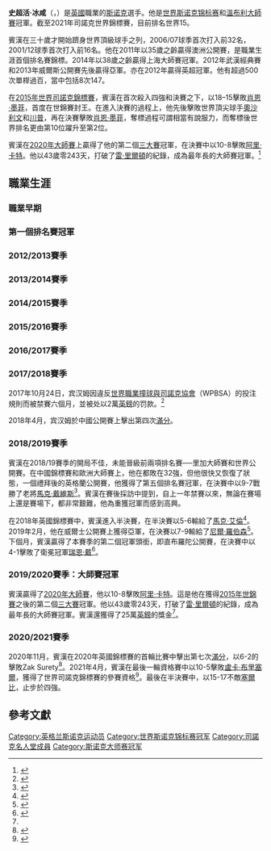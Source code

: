 {{noteTA
|G1=Snooker
}}
{{Infobox snooker player
|name            = 史都華·賓漢
|image           = Stuart Bingham PHC 2016-1.jpg
|caption         = 2015年的賓漢
|birth_date      = {{Birth date and age|1976|5|21}}
|birth_place     = {{ENG}}[[埃塞克斯郡|埃塞克斯郡]][[巴西爾登|巴西爾登]]
|death_date      = 
|death_place     = 
| Sport country  = {{ENG}}
| Nickname       = Ball-run Bingham

「二師兄」（中國）
| Professional   = 1995–1997, 1998–
| High ranking   = 2 <small>(2015年5月至2017年3月)</small>
| Prize money    = [[英鎊|£]]2,657,615
| High break     = '''[[滿分桿|147]]''' （8次）
| Century break  = 506
| Ranking wins   = 6
| Minor wins     = 4
| Other wins     = 8
| World champ    = [[2015年世界士碌架錦標賽|2015]]
}}
'''史超活·冰咸'''（{{lang-en|Stuart Bingham}}，{{bd|1976年|5月21日}}）是[[英国|英國]]職業的[[斯诺克|斯诺克]]選手。他是[[世界斯诺克锦标赛|世界斯诺克锦标赛]]和[[斯诺克大师赛|溫布利大師賽]]冠軍。截至2021年司諾克世界錦標賽，目前排名世界15。

賓漢在三十歲才開始躋身世界頂級球手之列，2006/07球季首次打入前32名，2001/12球季首次打入前16名。他在2011年以35歲之齡贏得澳洲公開賽，是職業生涯首個排名賽錦標。2014年以38歲之齡贏得上海大師賽冠軍。2012年武漢經典賽和2013年威爾斯公開賽先後贏得亞軍。亦在2012年贏得英超冠軍。他有超過500次單桿過百，當中包括8次147。

在[[2015年世界士碌架錦標賽|2015年世界司諾克錦標賽]]，賓漢在首次殺入四強和決賽之下，以18–15擊敗[[肖恩·墨菲|肖恩·墨菲]]，首度在世錦賽封王。在進入決賽的過程上，他先後擊敗世界頂尖球手[[罗尼·奥沙利文|奧沙利文]]和[[贾德·特朗普|川普]]，再在決賽擊敗[[肖恩·墨菲|肖恩·墨菲]]，奪標過程可謂相當有說服力，而奪標後世界排名更由第10位躍升至第2位。

賓漢在[[2020年司諾克大師賽|2020年大師賽]]上贏得了他的第二個[[斯诺克三大赛|三大賽]]冠軍，在決賽中以10-8擊敗[[阿里·卡特|阿里·卡特]]。他以43歲零243天，打破了[[雷·里尔顿|雷·里爾頓]]的紀錄，成為最年長的大師賽冠軍。<ref name="#1">{{Cite news|title=Bingham fights back to win Masters|url=https://www.bbc.co.uk/sport/snooker/51168579|newspaper=BBC Sport|accessdate=2021-05-02|language=en-GB|archive-date=2020-01-21|archive-url=https://web.archive.org/web/20200121084014/https://www.bbc.co.uk/sport/snooker/51168579|dead-url=no}}</ref>

== 職業生涯 ==

=== 職業早期 ===

=== 第一個排名賽冠軍 ===

=== 2012/2013賽季 ===

=== 2013/2014賽季 ===

=== 2014/2015賽季 ===

=== 2015/2016賽季 ===

=== 2016/2017賽季 ===

=== 2017/2018賽季 ===
2017年10月24日，宾汉姆因違反[[世界职业台球与斯诺克协会|世界職業撞球與司諾克協會]]（WPBSA）的投注規則而被禁賽六個月，並被处以2萬[[英镑|英鎊]]的罚款。<ref>{{Cite news|title=Bingham banned over betting|url=https://www.bbc.co.uk/sport/snooker/41732548|newspaper=BBC Sport|accessdate=2021-05-02|language=en-GB|archive-date=2021-05-03|archive-url=https://web.archive.org/web/20210503192220/https://www.bbc.co.uk/sport/snooker/41732548|dead-url=no}}</ref>

2018年4月，宾汉姆於中​​國公開賽上擊出第四次[[滿分桿|滿分]]。

=== 2018/2019賽季 ===
賓漢在2018/19賽季的開局不佳，未能晉級前兩項排名賽──里加大師賽和世界公開賽。在中國錦標賽和歐洲大師賽上，他在都敗在32強，但他很快又恢復了狀態，一個禮拜後的英格蘭公開賽，他獲得了第五個排名賽冠軍，在決賽中以9-7戰勝了老將[[马克·戴维斯_(斯诺克运动员)|馬克·戴維斯]]<ref>{{Cite news|title=Bingham beats Davis to English Open|url=https://www.bbc.co.uk/sport/snooker/45935603|newspaper=BBC Sport|accessdate=2021-05-02|language=en-GB|archive-date=2021-05-03|archive-url=https://web.archive.org/web/20210503163112/https://www.bbc.co.uk/sport/snooker/45935603|dead-url=no}}</ref>。賓漢在賽後採訪中提到，自上一年禁賽以來，無論在賽場上還是賽場下，都非常艱難，他為重獲冠軍而感到高興。

在2018年英國錦標賽中，賓漢進入半決賽，在半決賽以5-6輸給了[[馬克·艾倫|馬克·艾倫]]<ref>{{Cite news|title=UK Championship: Full tournament results|url=https://www.bbc.co.uk/sport/snooker/46078319|newspaper=BBC Sport|accessdate=2021-05-02|language=en-GB|archive-date=2021-04-30|archive-url=https://web.archive.org/web/20210430192644/https://www.bbc.co.uk/sport/snooker/46078319|dead-url=no}}</ref>。2019年2月，他在威爾士公開賽上獲得亞軍，在決賽以7-9輸給了[[尼爾·羅伯森|尼爾·羅伯森]]<ref>{{Cite news|title=Robertson wins second Welsh Open title|url=https://www.bbc.co.uk/sport/snooker/47273543|newspaper=BBC Sport|accessdate=2021-05-02|language=en-GB|archive-date=2021-05-03|archive-url=https://web.archive.org/web/20210503192218/https://www.bbc.co.uk/sport/snooker/47273543|dead-url=no}}</ref>。下個月，賓漢贏得了本賽季的第二個冠軍頭銜，即直布羅陀公開賽，在決賽中以4-1擊敗了衛冕冠軍[[賴恩·戴爾|瑞恩·戴]]<ref>{{Cite web|title=Snooker news -Stuart Bingham claims Gibraltar Open title|url=https://www.eurosport.co.uk/snooker/gibraltar-open/2018-2019/snooker-news-stuart-bingham-cruises-through-to-gibraltar-open-semi-finals_sto7190854/story.shtml|accessdate=2021-05-02|date=2019-03-17|work=Eurosport UK|language=en|archive-date=2021-08-07|archive-url=https://web.archive.org/web/20210807214453/https://www.eurosport.com/geoblocking.shtml|dead-url=no}}</ref>。

=== 2019/2020賽季：大師賽冠軍 ===
賓漢贏得了[[2020年司諾克大師賽|2020年大師賽]]，他以10-8擊敗[[阿里·卡特|阿里·卡特]]。這是他在獲得[[2015年世界斯诺克锦标赛|2015年世錦賽]]之後的第二個[[斯诺克三大赛|三大賽]]冠軍。他以43歲零243天，打破了[[雷·里尔顿|雷·里爾頓]]的紀錄，成為最年長的大師賽冠軍。賓漢還獲得了25萬[[英镑|英鎊]]的獎金<ref name="#1"/>。

=== 2020/2021賽季 ===
2020年11月，賓漢在2020年英國錦標賽的首輪比賽中擊出第七次[[滿分桿|滿分]]，以6-2的擊敗Zak Surety<ref>{{Cite news|title=O'Sullivan through as Bingham makes 147|url=https://www.bbc.co.uk/sport/snooker/55075112|newspaper=BBC Sport|accessdate=2021-05-02|language=en-GB|archive-date=2021-05-04|archive-url=https://web.archive.org/web/20210504193332/https://www.bbc.co.uk/sport/snooker/55075112|dead-url=no}}</ref>。2021年4月，賓漢在最後一輪資格賽中以10-5擊敗[[路卡·布里塞爾|盧卡·布里塞爾]]，獲得了世界司諾克錦標賽的參賽資格<ref>{{Cite web|title=Snooker - Stuart Bingham through to World Championship first round after victory over Luca Brecel|url=https://www.eurosport.com/snooker/world-championship/2020-2021/snooker-stuart-bingham-through-to-world-championship-first-round-after-victory-over-luca-brecel_sto8270770/story.shtml|accessdate=2021-05-02|date=2021-04-14|work=Eurosport|language=en|archive-date=2021-08-07|archive-url=https://web.archive.org/web/20210807214450/https://www.eurosport.com/geoblocking.shtml|dead-url=no}}</ref>。最後在半決賽中，以15-17不敵[[马克·塞尔比|塞爾比]]，止步於四強。

== 參考文獻 ==
<references />
{{DEFAULTSORT:Bingham, Stuart}}
[[Category:英格兰斯诺克运动员|Category:英格兰斯诺克运动员]]
[[Category:世界斯诺克锦标赛冠军|Category:世界斯诺克锦标赛冠军]]
[[Category:司諾克名人堂成員|Category:司諾克名人堂成員]]
[[Category:斯诺克大师赛冠军|Category:斯诺克大师赛冠军]]